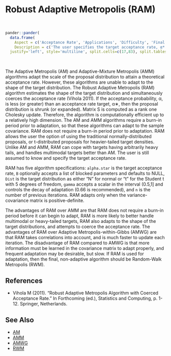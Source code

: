 # Robust Adaptive Metropolis (<a name='ram'>RAM</a>)

<br>
```r
pander::pander(
  data.frame(
    Aspect = c('Acceptance Rate', 'Applications', 'Difficulty', 'Final Algorithm?', 'Proposal'),
    Description = c('The user specifies the target acceptance rate, α* (23.4% is recommended). The observed acceptance rate may be suitable in the interval [15%,50%].', 'This is a widely applicable, general-purpose algorithm that is best suited to models with a small to medium number of parameters, or a larger number of blocked parameters. The proposal covariance matrix must be solved, and this matrix grows with the number of parameters.','This algorithm is relatively easy for a beginner. It has few algorithm specifications, and these are easy to specify. However, since it is adaptive, the user must regard diminishing adaptation.','User Discretion. The RWM algorithm is recommended as the final algorithm, though RAM may be used if diminishing adaptation occurs and adaptation ceases effectively.', 'Blockwise or Multivariate.')),
  justify='left', style='multiline', split.cells=c(17,83), split.tables=Inf)
```

<br>

The Adaptive Metropolis (AM) and Adaptive-Mixture Metropolis (AMM) algorithms adapt the scale of the proposal distribution to attain a theoretical acceptance rate. However, these algorithms are unable to adapt to the shape of the target distribution. The Robust Adaptive Metropolis (RAM) algorithm estimates the shape of the target distribution and simultaneously coerces the acceptance rate (Vihola 2011). If the acceptance probability, α, is less (or greater) than an acceptance rate target, α∗, then the proposal distribution is shrunk (or expanded). Matrix S is computed as a rank one Cholesky update. Therefore, the algorithm is computationally efficient up to a relatively high dimension. The AM and AMM algorithms require a burn-in period prior to adaptation, so that these algorithms can adapt to the sample covariance. RAM does not require a burn-in period prior to adaptation. RAM allows the user the option of using the traditional normally-distributed proposals, or t-distributed proposals for heavier-tailed target densities. Unlike AM and AMM, RAM can cope with targets having arbitrarily heavy tails, and handles multimodal targets better than AM. The user is still assumed to know and specify the target acceptance rate.

RAM has five algorithm specifications: `alpha.star` is the target acceptance rate, `B` optionally accepts a list of blocked parameters and defaults to NULL, `Dist` is the target distribution as either "N" for normal or "t" for the Student t with 5 degrees of freedom, `gamma` accepts a scalar in the interval (0.5,1] and controls the decay of adaptation (0.66 is recommended), and `n` is the number of previous iterations. RAM adapts only when the variance-covariance matrix is positive-definite.

The advantages of RAM over AMM are that RAM does not require a burn-in period before it can begin to adapt, RAM is more likely to better handle multimodal or heavy-tailed targets, RAM also adapts to the shape of the target distributions, and attempts to coerce the acceptance rate. The advantages of RAM over Adaptive Metropolis-within-Gibbs (AMWG) are that RAM takes correlations into account, and is much faster to update each iteration. The disadvantage of RAM compared to AMWG is that more information must be learned in the covariance matrix to adapt properly, and frequent adaptation may be desirable, but slow. If RAM is used for adaptation, then the final, non-adaptive algorithm should be Random-Walk Metropolis (RWM).

## References

- Vihola M (2011). "Robust Adaptive Metropolis Algorithm with Coerced Acceptance Rate." In Forthcoming (ed.), Statistics and Computing, p. 1-12. Springer, Netherlands.

## See Also

- [AM](#am)
- [AMM](#amm)
- [AMWG](#amwg)
- [RWM](#rwm)

